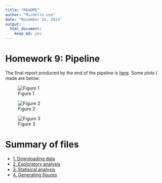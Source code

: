 ```yaml
---
title: "README"
author: "Michelle Lee"
date: "November 24, 2014"
output:
  html_document:
    keep_md: yes
---
```


Homework 9: Pipeline
==

The final report produced by the end of the pipeline is [here](https://github.com/STAT545-UBC/zz_michelle_lee-coursework/blob/master/HW9/HW9.md). Some plots I made are below:

![Figure 1](https://github.com/STAT545-UBC/zz_michelle_lee-coursework/blob/master/HW9/gdp-quantile.png)

![Figure 2](https://github.com/STAT545-UBC/zz_michelle_lee-coursework/blob/master/HW9/lifeExp-density.png)

![Figure 3](https://github.com/STAT545-UBC/zz_michelle_lee-coursework/blob/master/HW9/lifeExp-quantile.png)


# Summary of files
* [1. Downloading data](https://github.com/STAT545-UBC/zz_michelle_lee-coursework/blob/master/HW9/1-download-data.md)
* [2. Exploratory analysis](https://github.com/STAT545-UBC/zz_michelle_lee-coursework/blob/master/HW9/2-exploratory-analysis.md)
* [3. Statisical analysis](https://github.com/STAT545-UBC/zz_michelle_lee-coursework/blob/master/HW9/3-stat-analysis.md)
* [4. Generating figures](https://github.com/STAT545-UBC/zz_michelle_lee-coursework/blob/master/HW9/4-generate-figures.md)